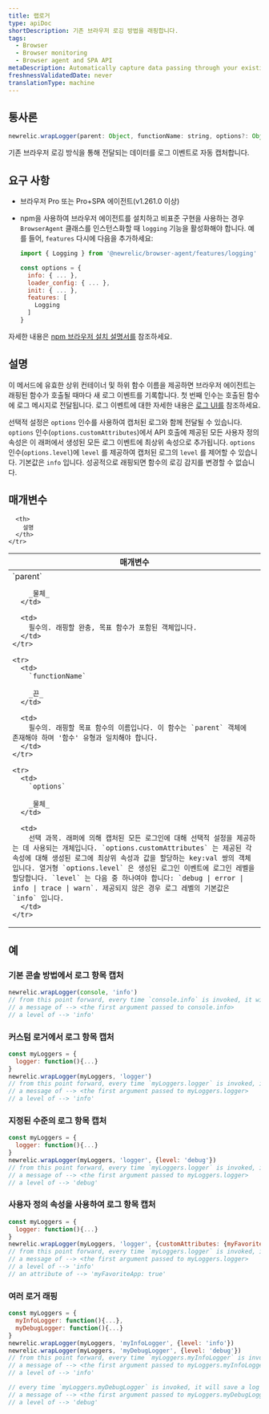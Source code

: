 ```yaml
---
title: 랩로거
type: apiDoc
shortDescription: 기존 브라우저 로깅 방법을 래핑합니다.
tags:
  - Browser
  - Browser monitoring
  - Browser agent and SPA API
metaDescription: Automatically capture data passing through your existing browser logging methods as log events.
freshnessValidatedDate: never
translationType: machine
---
```


## 통사론

```js
newrelic.wrapLogger(parent: Object, functionName: string, options?: Object<{ customAttributes?: Object, level?: 'debug|error|info|trace|warn'}>)
```

기존 브라우저 로깅 방식을 통해 전달되는 데이터를 로그 이벤트로 자동 캡처합니다.

## 요구 사항

* 브라우저 Pro 또는 Pro+SPA 에이전트(v1.261.0 이상)

* npm을 사용하여 브라우저 에이전트를 설치하고 비표준 구현을 사용하는 경우 `BrowserAgent` 클래스를 인스턴스화할 때 `logging` 기능을 활성화해야 합니다. 예를 들어, `features` 다시에 다음을 추가하세요:

  ```js
  import { Logging } from '@newrelic/browser-agent/features/logging'

  const options = {
    info: { ... },
    loader_config: { ... },
    init: { ... },
    features: [
      Logging
    ]
  }
  ```

자세한 내용은 [npm 브라우저 설치 설명서를](https://www.npmjs.com/package/@newrelic/browser-agent#new-relic-browser-agent) 참조하세요.

## 설명

이 메서드에 유효한 상위 컨테이너 및 하위 함수 이름을 제공하면 브라우저 에이전트는 래핑된 함수가 호출될 때마다 새 로그 이벤트를 기록합니다. 첫 번째 인수는 호출된 함수에 로그 메시지로 전달됩니다. 로그 이벤트에 대한 자세한 내용은 [로그 UI를](https://docs.newrelic.com/docs/logs/ui-data/use-logs-ui/) 참조하세요.

선택적 설정은 `options` 인수를 사용하여 캡처된 로그와 함께 전달될 수 있습니다. `options` 인수(`options.customAttributes`)에서 API 호출에 제공된 모든 사용자 정의 속성은 이 래퍼에서 생성된 모든 로그 이벤트에 최상위 속성으로 추가됩니다. `options` 인수(`options.level`)에 `level` 를 제공하여 캡처된 로그의 `level` 를 제어할 수 있습니다. 기본값은 `info` 입니다. 성공적으로 래핑되면 함수의 로깅 감지를 변경할 수 없습니다.

## 매개변수

<table>
  <thead>
    <tr>
      <th width="25%">
        매개변수
      </th>

      <th>
        설명
      </th>
    </tr>
  </thead>

  <tbody>
    <tr>
      <td>
        `parent`

        _물체_
      </td>

      <td>
        필수의. 래핑할 완충, 목표 함수가 포함된 객체입니다.
      </td>
    </tr>

    <tr>
      <td>
        `functionName`

        _끈_
      </td>

      <td>
        필수의. 래핑할 목표 함수의 이름입니다. 이 함수는 `parent` 객체에 존재해야 하며 '함수' 유형과 일치해야 합니다.
      </td>
    </tr>

    <tr>
      <td>
        `options`

        _물체_
      </td>

      <td>
        선택 과목. 래퍼에 의해 캡처된 모든 로그인에 대해 선택적 설정을 제공하는 데 사용되는 개체입니다. `options.customAttributes` 는 제공된 각 속성에 대해 생성된 로그에 최상위 속성과 값을 할당하는 key:val 쌍의 객체입니다. 열거형 `options.level` 은 생성된 로그인 이벤트에 로그인 레벨을 할당합니다. `level` 는 다음 중 하나여야 합니다: `debug | error | info | trace | warn`. 제공되지 않은 경우 로그 레벨의 기본값은 `info` 입니다.
      </td>
    </tr>
  </tbody>
</table>

## 예

### 기본 콘솔 방법에서 로그 항목 캡처

```js
newrelic.wrapLogger(console, 'info')
// from this point forward, every time `console.info` is invoked, it will save a log event with:
// a message of --> <the first argument passed to console.info>
// a level of --> 'info'
```

### 커스텀 로거에서 로그 항목 캡처

```js
const myLoggers = {
  logger: function(){...}
}
newrelic.wrapLogger(myLoggers, 'logger')
// from this point forward, every time `myLoggers.logger` is invoked, it will save a log event with:
// a message of --> <the first argument passed to myLoggers.logger>
// a level of --> 'info'
```

### 지정된 수준의 로그 항목 캡처

```js
const myLoggers = {
  logger: function(){...}
}
newrelic.wrapLogger(myLoggers, 'logger', {level: 'debug'})
// from this point forward, every time `myLoggers.logger` is invoked, it will save a log event with:
// a message of --> <the first argument passed to myLoggers.logger>
// a level of --> 'debug'
```

### 사용자 정의 속성을 사용하여 로그 항목 캡처

```js
const myLoggers = {
  logger: function(){...}
}
newrelic.wrapLogger(myLoggers, 'logger', {customAttributes: {myFavoriteApp: true}})
// from this point forward, every time `myLoggers.logger` is invoked, it will save a log event with:
// a message of --> <the first argument passed to myLoggers.logger>
// a level of --> 'info'
// an attribute of --> 'myFavoriteApp: true'
```

### 여러 로거 래핑

```js
const myLoggers = {
  myInfoLogger: function(){...},
  myDebugLogger: function(){...}
}
newrelic.wrapLogger(myLoggers, 'myInfoLogger', {level: 'info'})
newrelic.wrapLogger(myLoggers, 'myDebugLogger', {level: 'debug'})
// from this point forward, every time `myLoggers.myInfoLogger` is invoked, it will save a log event with:
// a message of --> <the first argument passed to myLoggers.myInfoLogger>
// a level of --> 'info'

// every time `myLoggers.myDebugLogger` is invoked, it will save a log event with:
// a message of --> <the first argument passed to myLoggers.myDebugLogger>
// a level of --> 'debug'
```